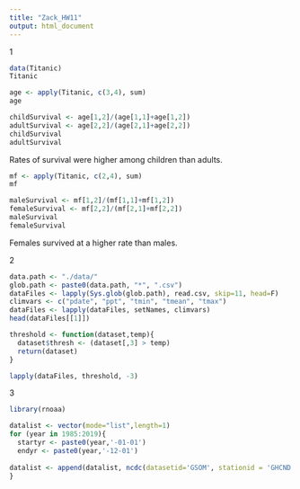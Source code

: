 ```yaml
---
title: "Zack_HW11"
output: html_document
---
```


1

```r
data(Titanic)
Titanic
```

```r
age <- apply(Titanic, c(3,4), sum)
age
```

```r
childSurvival <- age[1,2]/(age[1,1]+age[1,2])
adultSurvival <- age[2,2]/(age[2,1]+age[2,2])
childSurvival
adultSurvival
```

Rates of survival were higher among children than adults.

```r
mf <- apply(Titanic, c(2,4), sum)
mf
```

```r
maleSurvival <- mf[1,2]/(mf[1,1]+mf[1,2])
femaleSurvival <- mf[2,2]/(mf[2,1]+mf[2,2])
maleSurvival
femaleSurvival
```

Females survived at a higher rate than males.

2
```r
data.path <- "./data/"
glob.path <- paste0(data.path, "*", ".csv")  
dataFiles <- lapply(Sys.glob(glob.path), read.csv, skip=11, head=F)
climvars <- c("pdate", "ppt", "tmin", "tmean", "tmax")
dataFiles <- lapply(dataFiles, setNames, climvars)
head(dataFiles[[1]])
```

```r
threshold <- function(dataset,temp){
  dataset$thresh <- (dataset[,3] > temp)
  return(dataset)
}
```

```r
lapply(dataFiles, threshold, -3)
```

3

```r
library(rnoaa)
```

```r
datalist <- vector(mode="list",length=1)
for (year in 1985:2019){
  startyr <- paste0(year,'-01-01')
  endyr <- paste0(year,'-12-01')
  
datalist <- append(datalist, ncdc(datasetid='GSOM', stationid = 'GHCND:ASN00091245', datatypeid='TAVG', startdate = startyr, enddate = endyr, limit = 100, includemetadata = FALSE))
}
```

